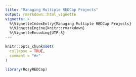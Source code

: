 ```yaml
---
title: "Managing Multiple REDCap Projects"
output: rmarkdown::html_vignette
vignette: >
  %\VignetteIndexEntry{Managing Multiple REDCap Projects}
  %\VignetteEngine{knitr::rmarkdown}
  %\VignetteEncoding{UTF-8}
---
```


```r
knitr::opts_chunk$set(
  collapse = TRUE,
  comment = "#>"
)
```

```r
library(RosyREDCap)
```
